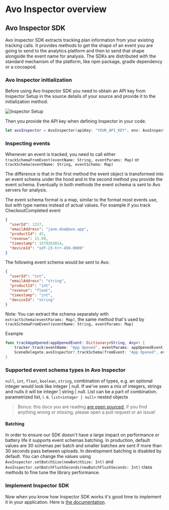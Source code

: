 # Avo Inspector overview

## Avo Inspector SDK

Avo Inspector SDK extracts tracking plan information from your existing tracking calls. It provides methods to get the shape of an event you are going to send to the analytics platform and then to send that shape alongside the event name for analysis.
The SDKs are distributed with the standard mechanism of the platform, like npm package, gradle dependency or a cocoapod.

### Avo Inspector initialization

Before using Avo Inspector SDK you need to obtain an API key from Inspector Setup in the source details of your source and provide it to the initialization method.

![Inspector Setup](/docs/images/workspace/connection-setup/connections-inspector-setup.png)

Then you provide the API key when defining Inspector in your code.

```swift
let avoInspector = AvoInspector(apiKey: "YOUR_API_KEY", env: AvoInspectorEnv.dev)
```

### Inspecting events

Whenever an event is tracked, you need to call either `trackSchemaFromEvent(eventName: String, eventParams: Map)` or `trackSchema(eventName: String, eventSchema: Map)`

The difference is that in the first method the event object is transformed into an event schema under the hood and in the second method you provide the event schema. Eventually in both methods the event schema is sent to Avo servers for analysis.

The event schema format is a map, similar to the format most events use, but with type names instead of actual values. For example if you track CheckoutCompleted event

```json
{
  "userId": 1337,
  "emailAddress": "jane.doe@avo.app",
  "productId": 45,
  "revenue": 15.99,
  "timestamp": 1579263014,
  "deviceId": "sdf-23-trr-456-0000"
}
```

The following event schema would be sent to Avo:

```json
{
  "userId": "int",
  "emailAddress": "string",
  "productId": "int",
  "revenue": "float",
  "timestamp": "int",
  "deviceId": "string"
}
```

Note:
You can extract the schema separately with `extractSchema(eventParams: Map)`, the same method that's used by `trackSchemaFromEvent(eventName: String, eventParams: Map)`

Example

```swift
func trackAppOpened(appOpenedEvent: Dictionary<String, Any>) {
    tracker.track(eventName: "App Opened", eventParams: appOpenedEvent);
    SceneDelegate.avoInspector?.trackSchema(fromEvent: "App Opened", eventParams: appOpenedEvent)
}
```

### Supported event schema types in Avo Inspector

`null`, `int`, `float`, `boolean`, `string`, combination of types, e.g. an optional integer would look like integer | null. If we've seen a mix of integers, strings and nulls it will be integer | string | null. List can be a part of combination. parametrized list, i. e. `list<integer | null>` nested objects

> Bonus: this docs you are reading [are open sourced](https://github.com/avohq/docs), if you find anything wrong or missing, please open a pull request or an issue!

#### <a name="batching"></a> Batching

In order to ensure our SDK doesn't have a large impact on performance or battery life it supports event schemas batching. In production, default values are 30 schemas per batch and smaller batches are sent if more than 30 seconds pass between uploads. In development batching is disabled by default. You can change the values using `AvoInspector.setBatchSize(newBatchSize: Int)` and `AvoInspector.setBatchFlushSeconds(newBatchFlushSeconds: Int)` class methods to fine tune the library performance.

### Implement Inspector SDK

Now when you know how Inspector SDK works it's good time to implement it in your application. Here is [the documentation](/implementation/avo-inspector-sdk-reference).
